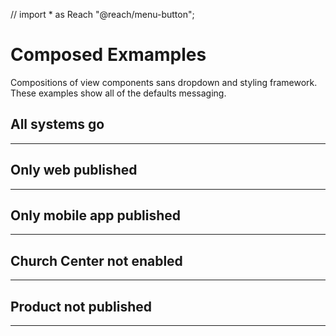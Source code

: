 // import * as Reach "@reach/menu-button";

<Meta title="Church Center|Publishing Status/Examples" />

# Composed Exmamples

Compositions of view components sans dropdown and styling framework.  
These examples show all of the defaults messaging.

## All systems go

<Preview>
  <Story name="All systems go">
    <PublishingStatus.ViewController
      churchCenterIsEnabled={true}
      productIsPublished={true}
      churchCenterAppIsActive={true}
      churchCenterWebIsActive={true}
      userIsOrgAdmin={true}
      churchCenterProductURL="#"
      settingsURL="#"
    >
      <PublishingStatus.MenuButton />
      <PublishingStatus.MenuItems>
        <PublishingStatus.ErrorBoundary>
          <PublishingStatus.ViewSwitch />
          <hr />
          <MenuLinks>
            <PublishingStatus.SettingsLink />
            <PublishingStatus.ProductLink />
          </MenuLinks>
        </PublishingStatus.ErrorBoundary>
      </PublishingStatus.MenuItems>
    </PublishingStatus.ViewController>
  </Story>
</Preview>

## Only web published

<Preview>
  <Story name="Only web published">
    <PublishingStatus.ViewController
      churchCenterIsEnabled={true}
      productIsPublished={true}
      churchCenterAppIsActive={false}
      churchCenterWebIsActive={true}
      userIsOrgAdmin={true}
      churchCenterProductURL="#"
      settingsURL="#"
    >
      <PublishingStatus.MenuButton />
      <PublishingStatus.MenuItems>
        <PublishingStatus.ErrorBoundary>
          <PublishingStatus.ViewSwitch />
          <PublishingStatus.MenuLinks>
            <hr />
            <PublishingStatus.SettingsLink />
            <PublishingStatus.ProductLink />
          </PublishingStatus.MenuLinks>
        </PublishingStatus.ErrorBoundary>
      </PublishingStatus.MenuItems>
    </PublishingStatus.ViewController>
  </Story>
</Preview>

## Only mobile app published

<Preview>
  <Story name="Only mobile app published">
    <PublishingStatus.ViewController
      churchCenterIsEnabled={true}
      productIsPublished={true}
      churchCenterAppIsActive={true}
      churchCenterWebIsActive={false}
      userIsOrgAdmin={true}
      churchCenterProductURL="#"
      settingsURL="#"
    >
      <PublishingStatus.MenuButton />
      <PublishingStatus.MenuItems>
        <PublishingStatus.ErrorBoundary>
          <PublishingStatus.ViewSwitch />
          <PublishingStatus.MenuLinks>
            <hr />
            <PublishingStatus.SettingsLink />
            <PublishingStatus.ProductLink />
          </PublishingStatus.MenuLinks>
        </PublishingStatus.ErrorBoundary>
      </PublishingStatus.MenuItems>
    </PublishingStatus.ViewController>
  </Story>
</Preview>

## Church Center not enabled

<Preview>
  <Story name="Church Center not enabled">
    <PublishingStatus.ViewController
      churchCenterIsEnabled={false}
      productIsPublished={true}
      churchCenterAppIsActive={true}
      churchCenterWebIsActive={false}
      userIsOrgAdmin={true}
      churchCenterProductURL="#"
      settingsURL="#"
    >
      <PublishingStatus.MenuButton />
      <PublishingStatus.ErrorBoundary>
        <PublishingStatus.ViewSwitch />
        <PublishingStatus.MenuLinks>
          <hr />
          <PublishingStatus.SettingsLink />
          <PublishingStatus.ProductLink />
        </PublishingStatus.MenuLinks>
      </PublishingStatus.ErrorBoundary>
    </PublishingStatus.ViewController>
  </Story>
</Preview>

## Product not published

<Preview>
  <Story name="Product not published">
    <PublishingStatus.ViewController
      churchCenterIsEnabled={false}
      productIsPublished={false}
      churchCenterAppIsActive={true}
      churchCenterWebIsActive={false}
      userIsOrgAdmin={true}
      churchCenterProductURL="#"
      settingsURL="#"
    >
      <PublishingStatus.MenuButton />
      <PublishingStatus.ErrorBoundary>
        <PublishingStatus.ViewSwitch />
        <PublishingStatus.MenuLinks>
          <hr />
          <PublishingStatus.SettingsLink />
          <PublishingStatus.ProductLink />
        </PublishingStatus.MenuLinks>
      </PublishingStatus.ErrorBoundary>
    </PublishingStatus.ViewController>
  </Story>
</Preview>